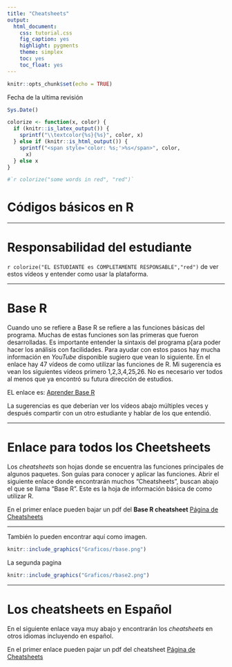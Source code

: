 ```yaml
---
title: "Cheatsheets"
output:
  html_document:
    css: tutorial.css
    fig_caption: yes
    highlight: pygments
    theme: simplex
    toc: yes
    toc_float: yes
---
```


```r
knitr::opts_chunk$set(echo = TRUE)
```

Fecha de la ultima revisión
```r

Sys.Date()
```

```r
colorize <- function(x, color) {
  if (knitr::is_latex_output()) {
    sprintf("\\textcolor{%s}{%s}", color, x)
  } else if (knitr::is_html_output()) {
    sprintf("<span style='color: %s;'>%s</span>", color, 
      x)
  } else x
}

#`r colorize("some words in red", "red")`
```

# Códigos básicos en R

***

# Responsabilidad del estudiante

`r colorize("EL ESTUDIANTE es COMPLETAMENTE RESPONSABLE","red")` de ver estos vídeos y entender como usar la plataforma.

***

# Base R

Cuando uno se refiere a Base R se refiere a las funciones básicas del programa. Muchas de estas funciones son las primeras que fueron desarrolladas.  Es importante entender la sintaxis del programa p[ara poder hacer los análisis con facilidades. Para ayudar con estos pasos hay mucha información en *YouTube* disponible sugiero que vean lo siguiente. En el enlace hay 47 vídeos de como utilizar las funciones de R.  Mi sugerencia es vean los siguientes vídeos primero 1,2,3,4,25,26.  No es necesario ver todos al menos que ya encontró su futura dirección de estudios.  


EL enlace es: [Aprender Base R](https://www.youtube.com/playlist?list=PL0iUxoCEznfixaKofFkoOho26swycdAmy)


La sugerencias es que deberían ver los vídeos abajo múltiples veces y después compartir con un otro estudiante y hablar de los que entendió.  




***
# Enlace para todos los Cheetsheets

Los *cheatsheets* son hojas donde se encuentra las funciones principales de algunos paquetes.  Son guías para conocer y aplicar las funciones.  Abrir el siguiente enlace donde encontrarán muchos "Cheatsheets", buscan abajo el que se llama "Base R". Este es la hoja de información básica de como utilizar R.   

En el primer enlace pueden bajar un pdf del **Base R cheatsheet**
[Página de Cheatsheets](https://rstudio.com/resources/cheatsheets/)


***

También lo pueden encontrar aquí como imagen. 

```r
knitr::include_graphics("Graficos/rbase.png")
```
La segunda pagina


```r
knitr::include_graphics("Graficos/rbase2.png")
```


***
# Los cheatsheets en Español

En el siguiente enlace vaya muy abajo y encontrarán los *cheatsheets* en otros idiomas incluyendo en español. 

En el primer enlace pueden pajar un pdf del cheatsheet
[Página de Cheatsheets](https://rstudio.com/resources/cheatsheets/)

